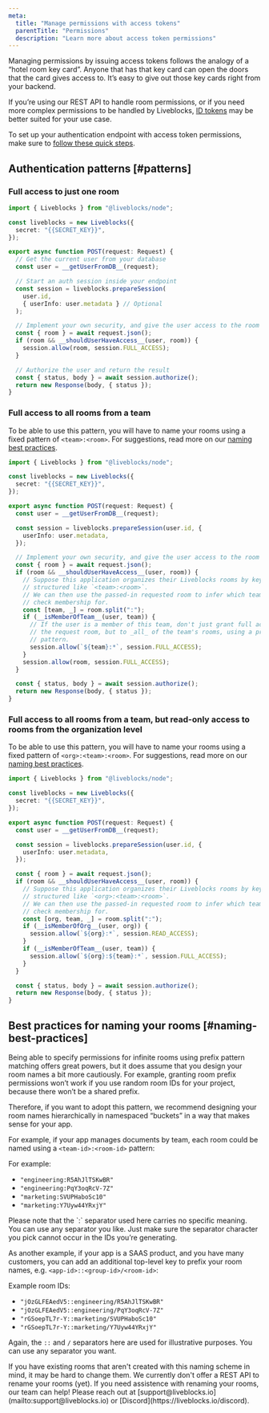```yaml
---
meta:
  title: "Manage permissions with access tokens"
  parentTitle: "Permissions"
  description: "Learn more about access token permissions"
---
```


Managing permissions by issuing access tokens follows the analogy of a “hotel
room key card”. Anyone that has that key card can open the doors that the card
gives access to. It’s easy to give out those key cards right from your backend.

<Banner title="Using our REST API?">

If you’re using our REST API to handle room permissions, or if you need more
complex permissions to be handled by Liveblocks,
[ID tokens](/docs/rooms/permissions/id-token) may be better suited for your use
case.

</Banner>

To set up your authentication endpoint with access token permissions, make sure
to [follow these quick steps](/docs/rooms/authentication/id-token-permissions).

## Authentication patterns [#patterns]

### Full access to just one room

```ts
import { Liveblocks } from "@liveblocks/node";

const liveblocks = new Liveblocks({
  secret: "{{SECRET_KEY}}",
});

export async function POST(request: Request) {
  // Get the current user from your database
  const user = __getUserFromDB__(request);

  // Start an auth session inside your endpoint
  const session = liveblocks.prepareSession(
    user.id,
    { userInfo: user.metadata } // Optional
  );

  // Implement your own security, and give the user access to the room
  const { room } = await request.json();
  if (room && __shouldUserHaveAccess__(user, room)) {
    session.allow(room, session.FULL_ACCESS);
  }

  // Authorize the user and return the result
  const { status, body } = await session.authorize();
  return new Response(body, { status });
}
```

### Full access to all rooms from a team

To be able to use this pattern, you will have to name your rooms using a fixed
pattern of `<team>:<room>`. For suggestions, read more on our
[naming best practices](#naming-best-practices).

```ts
import { Liveblocks } from "@liveblocks/node";

const liveblocks = new Liveblocks({
  secret: "{{SECRET_KEY}}",
});

export async function POST(request: Request) {
  const user = __getUserFromDB__(request);

  const session = liveblocks.prepareSession(user.id, {
    userInfo: user.metadata,
  });

  // Implement your own security, and give the user access to the room
  const { room } = await request.json();
  if (room && __shouldUserHaveAccess__(user, room)) {
    // Suppose this application organizes their Liveblocks rooms by keys
    // structured like `<team>:<room>`.
    // We can then use the passed-in requested room to infer which team to
    // check membership for.
    const [team, _] = room.split(":");
    if (__isMemberOfTeam__(user, team)) {
      // If the user is a member of this team, don't just grant full access to
      // the request room, but to _all_ of the team's rooms, using a prefix
      // pattern.
      session.allow(`${team}:*`, session.FULL_ACCESS);
    }
    session.allow(room, session.FULL_ACCESS);
  }

  const { status, body } = await session.authorize();
  return new Response(body, { status });
}
```

### Full access to all rooms from a team, but read-only access to rooms from the organization level

To be able to use this pattern, you will have to name your rooms using a fixed
pattern of `<org>:<team>:<room>`. For suggestions, read more on our
[naming best practices](#naming-best-practices).

```ts
import { Liveblocks } from "@liveblocks/node";

const liveblocks = new Liveblocks({
  secret: "{{SECRET_KEY}}",
});

export async function POST(request: Request) {
  const user = __getUserFromDB__(request);

  const session = liveblocks.prepareSession(user.id, {
    userInfo: user.metadata,
  });

  const { room } = await request.json();
  if (room && __shouldUserHaveAccess__(user, room)) {
    // Suppose this application organizes their Liveblocks rooms by keys
    // structured like `<org>:<team>:<room>`.
    // We can then use the passed-in requested room to infer which team to
    // check membership for.
    const [org, team, _] = room.split(":");
    if (__isMemberOfOrg__(user, org)) {
      session.allow(`${org}:*`, session.READ_ACCESS);
    }
    if (__isMemberOfTeam__(user, team)) {
      session.allow(`${org}:${team}:*`, session.FULL_ACCESS);
    }
  }

  const { status, body } = await session.authorize();
  return new Response(body, { status });
}
```

## Best practices for naming your rooms [#naming-best-practices]

Being able to specify permissions for infinite rooms using prefix pattern
matching offers great powers, but it does assume that you design your room names
a bit more cautiously. For example, granting room prefix permissions won’t work
if you use random room IDs for your project, because there won’t be a shared
prefix.

Therefore, if you want to adopt this pattern, we recommend designing your room
names hierarchically in namespaced “buckets” in a way that makes sense for your
app.

For example, if your app manages documents by team, each room could be named
using a `<team-id>:<room-id>` pattern:

For example:

- `"engineering:R5AhJlTSKwBR"`
- `"engineering:PqY3oqRcV-7Z"`
- `"marketing:SVUPHaboSc10"`
- `"marketing:Y7Uyw44YRxjY"`

<Banner title="Punctuation doesn't matter">
  Please note that the `:` separator used here carries no specific meaning. You
  can use any separator you like. Just make sure the separator character you
  pick cannot occur in the IDs you’re generating.
</Banner>

As another example, if your app is a SAAS product, and you have many customers,
you can add an additional top-level key to prefix your room names, e.g.
`<app-id>::<group-id>/<room-id>`:

Example room IDs:

- `"jOzGLFEAedV5::engineering/R5AhJlTSKwBR"`
- `"jOzGLFEAedV5::engineering/PqY3oqRcV-7Z"`
- `"rGSoepTL7r-Y::marketing/SVUPHaboSc10"`
- `"rGSoepTL7r-Y::marketing/Y7Uyw44YRxjY"`

Again, the `::` and `/` separators here are used for illustrative purposes. You
can use any separator you want.

<Banner title="How can I rename my rooms?" type="success">
  If you have existing rooms that aren't created with this naming scheme in
  mind, it may be hard to change them. We currently don't offer a REST API to
  rename your rooms (yet). If you need assistence with renaming your rooms, our
  team can help! Please reach out at
  [support@liveblocks.io](mailto:support@liveblocks.io) or
  [Discord](https://liveblocks.io/discord).
</Banner>
